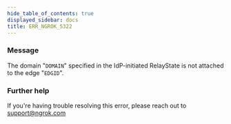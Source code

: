 ```yaml
---
hide_table_of_contents: true
displayed_sidebar: docs
title: ERR_NGROK_5322
---
```


### Message

The domain "`DOMAIN`" specified in the IdP-initiated RelayState is not attached to the edge "`EDGID`".

<ErrorDetails />

### Further help

If you're having trouble resolving this error, please reach out to [support@ngrok.com](mailto:support@ngrok.com?subject=Help%20with%20ERR_NGROK_5322)
